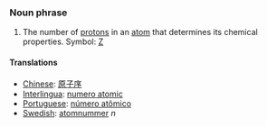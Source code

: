 === Noun phrase ===
#The number of [[proton]]s in an [[atom]] that determines its chemical properties.  Symbol: [[Z]]

==== Translations ====
*[[Chinese]]: [[原子序]]
*[[Interlingua]]: [[numero atomic]]
*[[Portuguese]]: [[número atômico]]
*[[Swedish]]: [[atomnummer]] ''n''